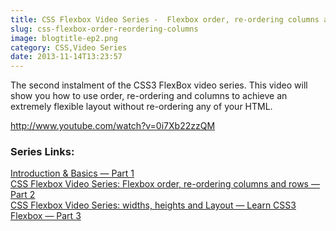 ```yaml
---
title: CSS Flexbox Video Series -  Flexbox order, re-ordering columns and rows — 2/6
slug: css-flexbox-order-reordering-columns
image: blogtitle-ep2.png
category: CSS,Video Series
date: 2013-11-14T13:23:57
---
```


The second instalment of the CSS3 FlexBox video series. This video will show you how to use order, re-ordering and columns to achieve an extremely flexible layout without re-ordering any of your HTML.

http://www.youtube.com/watch?v=0i7Xb22zzQM

<h3>Series Links:</h3>
<a href="http://wesbos.com/flexbox-basics/">Introduction & Basics — Part 1</a><br/>
<a href="http://wesbos.com/css-flexbox-order-reordering-columns/">CSS Flexbox Video Series: Flexbox order, re-ordering columns and rows — Part 2</a><br/>
<a href="http://wesbos.com/flexbox-widths-heights-and-layout-css/">CSS Flexbox Video Series: widths, heights and Layout — Learn CSS3 Flexbox — Part 3</a><br/>